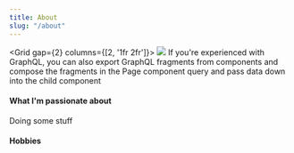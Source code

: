 ```yaml
---
title: About
slug: "/about"
---
```


<Grid gap={2} columns={[2, '1fr 2fr']}>
  <Box><Image src="../../../static/pfp.jpeg" /></Box>
  <Paragraph> 
    If you're experienced with GraphQL, you can also export GraphQL fragments
    from components and compose the fragments in the Page component query and
    pass data down into the child component </Paragraph>
</Grid>


#### What I'm passionate about
Doing some stuff 

#### Hobbies